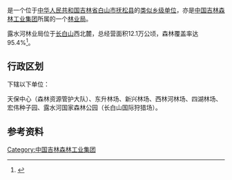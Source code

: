 {{中国乡级行政区
|行政区全称           = {{PAGENAMEBASE}}
|上级行政区           = [[中国吉林森林工业集团|中国吉林森林工业集团]]
|政府驻地             = [[抚松县|抚松县]][[露水河镇|露水河镇]]
}}

'''{{PAGENAMEBASE}}'''是一个位于[[中华人民共和国|中华人民共和国]][[吉林省|吉林省]][[白山市|白山市]][[抚松县|抚松县]]的[[类似乡级单位|类似乡级单位]]，亦是[[中国吉林森林工业集团|中国吉林森林工业集团]]所属的一个[[林业局|林业局]]。

露水河林业局位于[[长白山|长白山]]西北麓，总经营面积12.1万公顷，森林覆盖率达95.4%<ref>{{cite web |title=露水河林业局 |url=http://lyt.jl.gov.cn/zwgk_lyt/jgsz_lyt/gylyj_lyt/201607/t20160722_2349991.html |website=吉林省林业和草原局}}</ref>。

== 行政区划 ==
{{PAGENAMEBASE}}下辖以下单位：

天保中心（森林资源管护大队）、东升林场、新兴林场、西林河林场、四湖林场、宏伟种子园、露水河国家森林公园（长白山国际狩猎场）。

== 参考资料 ==
{{reflist}}

{{吉林行政区划小作品}}
{{抚松县行政区划}}
{{中华人民共和国林业区划|吉}}

[[Category:中国吉林森林工业集团|Category:中国吉林森林工业集团]]
